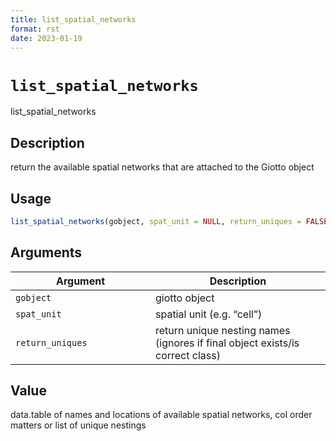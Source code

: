 ```yaml
--- 
title: list_spatial_networks 
format: rst 
date: 2023-01-19 
--- 
```

# `list_spatial_networks`

list_spatial_networks


## Description

return the available spatial networks that are attached to the Giotto object


## Usage

```r
list_spatial_networks(gobject, spat_unit = NULL, return_uniques = FALSE)
```


## Arguments

Argument      |Description
------------- |----------------
`gobject`     |     giotto object
`spat_unit`     |     spatial unit (e.g. "cell")
`return_uniques`     |     return unique nesting names (ignores if final object exists/is correct class)


## Value

data.table of names and locations of available spatial networks, col order matters or list of unique nestings


